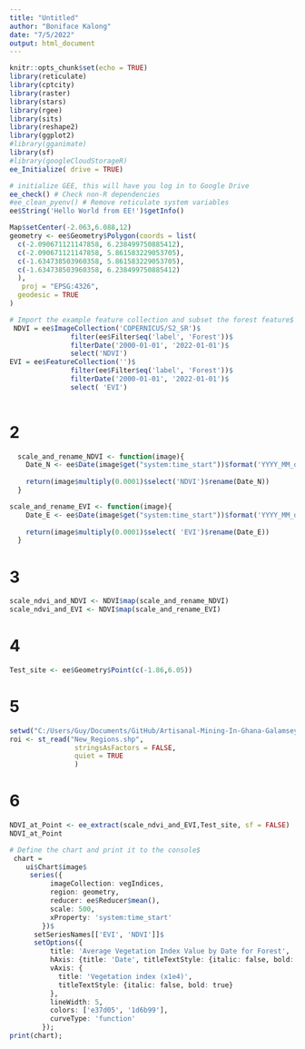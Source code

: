 ```yaml
---
title: "Untitled"
author: "Boniface Kalong"
date: "7/5/2022"
output: html_document
---
```


```r
knitr::opts_chunk$set(echo = TRUE)
library(reticulate)
library(cptcity)
library(raster)
library(stars)
library(rgee)
library(sits)
library(reshape2)
library(ggplot2)
#library(gganimate)
library(sf)
#library(googleCloudStorageR)
ee_Initialize( drive = TRUE)
```

```r
# initialize GEE, this will have you log in to Google Drive
ee_check() # Check non-R dependencies
#ee_clean_pyenv() # Remove reticulate system variables
ee$String('Hello World from EE!')$getInfo()
```


```r
Map$setCenter(-2.063,6.088,12)
geometry <- ee$Geometry$Polygon(coords = list(
  c(-2.090671121147858, 6.238499750885412),
  c(-2.090671121147858, 5.861583229053705),
  c(-1.634738503960358, 5.861583229053705),
  c(-1.634738503960358, 6.238499750885412)
  ),
   proj = "EPSG:4326",
  geodesic = TRUE
)
```


```r
# Import the example feature collection and subset the forest feature$
 NDVI = ee$ImageCollection('COPERNICUS/S2_SR')$
               filter(ee$Filter$eq('label', 'Forest'))$
               filterDate('2000-01-01', '2022-01-01')$
               select('NDVI')
EVI = ee$FeatureCollection('')$
               filter(ee$Filter$eq('label', 'Forest'))$
               filterDate('2000-01-01', '2022-01-01')$
               select( 'EVI')
               
```
# 2
```r
  scale_and_rename_NDVI <- function(image){
    Date_N <- ee$Date(image$get("system:time_start"))$format('YYYY_MM_dd')
     
    return(image$multiply(0.0001)$select('NDVI')$rename(Date_N))
  }

scale_and_rename_EVI <- function(image){
    Date_E <- ee$Date(image$get("system:time_start"))$format('YYYY_MM_dd')
     
    return(image$multiply(0.0001)$select( 'EVI')$rename(Date_E))
  }
```

# 3

```r
scale_ndvi_and_NDVI <- NDVI$map(scale_and_rename_NDVI)
scale_ndvi_and_EVI <- NDVI$map(scale_and_rename_EVI)
```


# 4
```r
Test_site <- ee$Geometry$Point(c(-1.86,6.05))
```

# 5
```r

setwd("C:/Users/Guy/Documents/GitHub/Artisanal-Mining-In-Ghana-Galamsey/Ghana/New Regions")
roi <- st_read("New_Regions.shp",
                stringsAsFactors = FALSE,
                quiet = TRUE
                )
```
# 6
```r

NDVI_at_Point <- ee_extract(scale_ndvi_and_EVI,Test_site, sf = FALSE)
NDVI_at_Point
```

```r
# Define the chart and print it to the console$
 chart =
    ui$Chart$image$
     series({
          imageCollection: vegIndices,
          region: geometry,
          reducer: ee$Reducer$mean(),
          scale: 500,
          xProperty: 'system:time_start'
        })$
      setSeriesNames[['EVI', 'NDVI']]$
      setOptions({
          title: 'Average Vegetation Index Value by Date for Forest',
          hAxis: {title: 'Date', titleTextStyle: {italic: false, bold: true}},
          vAxis: {
            title: 'Vegetation index (x1e4)',
            titleTextStyle: {italic: false, bold: true}
          },
          lineWidth: 5,
          colors: ['e37d05', '1d6b99'],
          curveType: 'function'
        });
print(chart);
```

